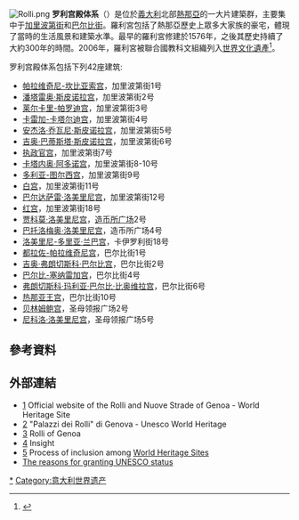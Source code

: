{{世界文化遺產概要表
| site_img = File:Il Palazzo Doria- Tursi splendente.JPG
| site_img_capt = 多利亚-图尔西宫
| site_img_width = 250px
| zh_name = 热那亚：[[加里波第街_(热那亚)|新街]]和罗利宫殿体系
| en_name = Genoa: Le Strade Nuove and the system of the Palazzi dei Rolli
| fr_name = Gênes, les Strade Nuove et le système des palais des Rolli
| country = {{ITA}}
| Region = 欧洲和北美地区
| criterion_c = (ii) (iv)
| rg_year = 2006
| ex_rg_year =
| remarks =
| ID = 1211
| org_url = http://whc.unesco.org/en/list/1211
| map_img =
| map_img_width =
| locator_x =
}}
[[File:Rolli.png|thumb]]
'''罗利宫殿体系'''（{{lang-it|Palazzi dei Rolli}}）是位於[[義大利|義大利]]北部[[熱那亞|熱那亞]]的一大片建築群，主要集中于[[加里波第街_(热那亚)|加里波第街]]和[[巴尔比街|巴尔比街]]。羅利宮包括了熱那亞歷史上眾多大家族的豪宅，體現了當時的生活風景和建築水準。最早的羅利宮修建於1576年，之後其歷史持續了大約300年的時間。2006年，羅利宮被聯合國教科文組織列入[[世界文化遺產|世界文化遺產]]<ref>{{cite web|url=http://whc.unesco.org/en/list/1211|title=Genoa: Le Strade Nuove and the system of the Palazzi dei Rolli|publisher=UNESCO|date=|accessdate=2014-11-05|archive-date=2017-07-11|archive-url=https://web.archive.org/web/20170711135807/http://whc.unesco.org/en/list/1211|dead-url=no}}</ref>。

罗利宫殿体系包括下列42座建筑:
*[[帕拉维奇尼-坎比亚索宫|帕拉维奇尼-坎比亚索宫]]，加里波第街1号
*[[潘塔雷奥·斯皮诺拉宫|潘塔雷奥·斯皮诺拉宫]]，加里波第街2号
*[[莱尔卡里-帕罗迪宫|莱尔卡里-帕罗迪宫]]，加里波第街3号
*[[卡雷加-卡塔尔迪宫|卡雷加-卡塔尔迪宫]]，加里波第街4号
*[[安杰洛·乔瓦尼·斯皮诺拉宫|安杰洛·乔瓦尼·斯皮诺拉宫]]，加里波第街5号
*[[吉奥·巴蒂斯塔·斯皮诺拉宫|吉奥·巴蒂斯塔·斯皮诺拉宫]]，加里波第街6号
*[[执政官宫|执政官宫]]，加里波第街7号
*[[卡塔内奥·阿多诺宫|卡塔内奥·阿多诺宫]]，加里波第街8-10号
*[[多利亚-图尔西宫|多利亚-图尔西宫]]，加里波第街9号
*[[白宫_(热那亚)|白宫]]，加里波第街11号
*[[巴尔达萨雷·洛美里尼宫|巴尔达萨雷·洛美里尼宫]]，加里波第街12号
*[[红宫_(热那亚)|红宫]]，加里波第街18号
*[[贾科莫·洛美里尼宫|贾科莫·洛美里尼宫]]，[[造币所广场|造币所广场]]2号
*[[巴托洛梅奥·洛美里尼宫|巴托洛梅奥·洛美里尼宫]]，造币所广场4号
*[[洛美里尼-多里亚·兰巴宫|洛美里尼-多里亚·兰巴宫]]，卡伊罗利街18号
*[[都拉佐-帕拉维奇尼宫|都拉佐-帕拉维奇尼宫]]，巴尔比街1号
*[[吉奥·弗朗切斯科·巴尔比宫|吉奥·弗朗切斯科·巴尔比宫]]，巴尔比街2号
*[[巴尔比-塞纳雷加宫|巴尔比-塞纳雷加宫]]，巴尔比街4号
*[[弗朗切斯科·玛利亚·巴尔比·比奥维拉宫|弗朗切斯科·玛利亚·巴尔比·比奥维拉宫]]，巴尔比街6号 
*[[热那亚王宫|热那亚王宫]]，巴尔比街10号
*[[贝林姆鲍宫|贝林姆鲍宫]]，圣母领报广场2号
*[[尼科洛·洛美里尼宫|尼科洛·洛美里尼宫]]，圣母领报广场5号

== 參考資料 ==
{{reflist}}

== 外部連結 ==
* [http://www.rolliestradenuove.it/] {{Wayback|url=http://www.rolliestradenuove.it/ |date=20210127202806 }} Official website of the Rolli and Nuove Strade of Genoa - World Heritage Site 
* [http://www.palazzideirolli.it/] {{Wayback|url=http://www.palazzideirolli.it/ |date=20201031214828 }} "Palazzi dei Rolli" di Genova - Unesco World Heritage
* [http://www.irolli.it/] {{Wayback|url=http://www.irolli.it/ |date=20210409122023 }} Rolli of Genoa
* [https://web.archive.org/web/20060514231713/http://www.fondazionecarige.it/rivista/2001/2-2001/art2.asp] Insight
* [https://web.archive.org/web/20060718205428/http://www.ansa.it/main/notizie/fdg/200607132031249551/200607132031249551.html]  Process of inclusion among [[World_Heritage_Sites|World Heritage Sites]]
* [http://www.irolli.it/articolo/Motivazioni_patrimonio_umanita.html The reasons for granting UNESCO status] {{Wayback|url=http://www.irolli.it/articolo/Motivazioni_patrimonio_umanita.html |date=20071122224325 }} 
{{意大利世界遗产}}
[[Category:罗利宫殿体系|*]]
[[Category:意大利世界遗产|Category:意大利世界遗产]]